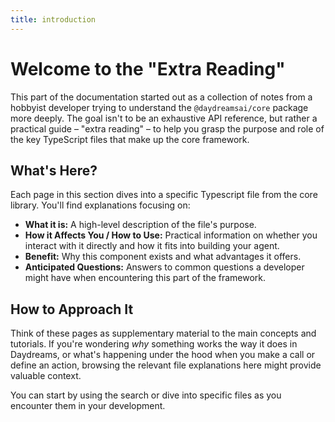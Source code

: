 ```yaml
---
title: introduction
---
```


# Welcome to the "Extra Reading"

This part of the documentation started out as a collection of notes from a
hobbyist developer trying to understand the `@daydreamsai/core` package more
deeply. The goal isn't to be an exhaustive API reference, but rather a practical
guide – "extra reading" – to help you grasp the purpose and role of the key
TypeScript files that make up the core framework.

## What's Here?

Each page in this section dives into a specific Typescript file from the core
library. You'll find explanations focusing on:

- **What it is:** A high-level description of the file's purpose.
- **How it Affects You / How to Use:** Practical information on whether you
  interact with it directly and how it fits into building your agent.
- **Benefit:** Why this component exists and what advantages it offers.
- **Anticipated Questions:** Answers to common questions a developer might have
  when encountering this part of the framework.

## How to Approach It

Think of these pages as supplementary material to the main concepts and
tutorials. If you're wondering _why_ something works the way it does in
Daydreams, or what's happening under the hood when you make a call or define an
action, browsing the relevant file explanations here might provide valuable
context.

You can start by using the search or dive into specific files as you encounter
them in your development.
